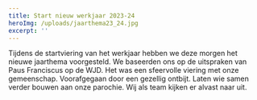 ```yaml
---
title: Start nieuw werkjaar 2023-24
heroImg: /uploads/jaarthema23_24.jpg
excerpt: ''
---
```


Tijdens de startviering van het werkjaar hebben we deze morgen het nieuwe jaarthema voorgesteld. We baseerden ons op de uitspraken van Paus Franciscus op de WJD. Het was een sfeervolle viering met onze gemeenschap. Voorafgegaan door een gezellig ontbijt. Laten wie samen verder bouwen aan onze parochie. Wij als team kijken er alvast naar uit.
